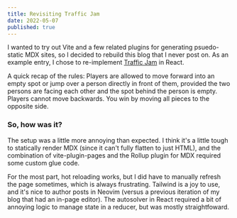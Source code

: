 ```yaml
---
title: Revisiting Traffic Jam
date: 2022-05-07
published: true
---
```


I wanted to try out Vite and a few related plugins for generating psuedo-static MDX sites, so I
decided to rebuild this blog that I never post on. As an example entry, I chose to re-implement
[Traffic Jam](/posts/traffic-jam) in React.

A quick recap of the rules: Players are allowed to move forward into an empty spot or jump over a person
directly in front of them, provided the two persons are facing each other and the spot behind the person
is empty. Players cannot move backwards. You win by moving all pieces to the opposite side.


<Game numPlayers={8} />

### So, how was it?

The setup was a little more annoying than expected. I think it's a little tough to statically render
MDX (since it can't fully flatten to just HTML), and the combination of vite-plugin-pages and the
Rollup plugin for MDX required some custom glue code.

For the most part, hot reloading works, but I did have to manually refresh the page sometimes, which is
always frustrating. Tailwind is a joy to use, and it's nice to author posts in Neovim (versus a previous
iteration of my blog that had an in-page editor). The autosolver in React required a bit of annoying
logic to manage state in a reducer, but was mostly straightfoward.
